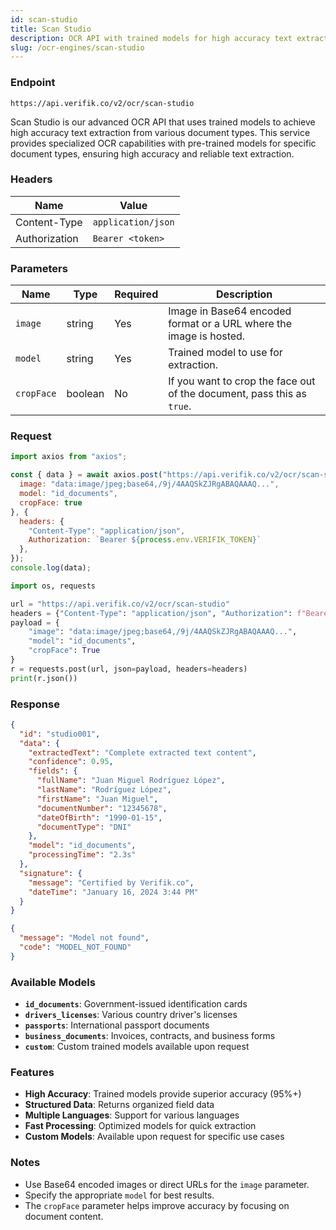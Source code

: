 ```yaml
---
id: scan-studio
title: Scan Studio
description: OCR API with trained models for high accuracy text extraction
slug: /ocr-engines/scan-studio
---
```



### Endpoint

```
https://api.verifik.co/v2/ocr/scan-studio
```

Scan Studio is our advanced OCR API that uses trained models to achieve high accuracy text extraction from various document types. This service provides specialized OCR capabilities with pre-trained models for specific document types, ensuring high accuracy and reliable text extraction.

### Headers

| Name | Value |
| --- | --- |
| Content-Type | `application/json` |
| Authorization | `Bearer <token>` |

### Parameters

| Name | Type | Required | Description |
| --- | --- | --- | --- |
| `image` | string | Yes | Image in Base64 encoded format or a URL where the image is hosted. |
| `model` | string | Yes | Trained model to use for extraction. |
| `cropFace` | boolean | No | If you want to crop the face out of the document, pass this as `true`. |

### Request

<Tabs>
  <TabItem value="node" label="Node.js">

```javascript
import axios from "axios";

const { data } = await axios.post("https://api.verifik.co/v2/ocr/scan-studio", {
  image: "data:image/jpeg;base64,/9j/4AAQSkZJRgABAQAAAQ...",
  model: "id_documents",
  cropFace: true
}, {
  headers: { 
    "Content-Type": "application/json", 
    Authorization: `Bearer ${process.env.VERIFIK_TOKEN}` 
  },
});
console.log(data);
```

  </TabItem>
  <TabItem value="python" label="Python">

```python
import os, requests

url = "https://api.verifik.co/v2/ocr/scan-studio"
headers = {"Content-Type": "application/json", "Authorization": f"Bearer {os.getenv('VERIFIK_TOKEN')}"}
payload = {
    "image": "data:image/jpeg;base64,/9j/4AAQSkZJRgABAQAAAQ...",
    "model": "id_documents",
    "cropFace": True
}
r = requests.post(url, json=payload, headers=headers)
print(r.json())
```

  </TabItem>
</Tabs>

### Response

<Tabs>
  <TabItem value="200" label="200">

```json
{
  "id": "studio001",
  "data": {
    "extractedText": "Complete extracted text content",
    "confidence": 0.95,
    "fields": {
      "fullName": "Juan Miguel Rodríguez López",
      "lastName": "Rodríguez López",
      "firstName": "Juan Miguel",
      "documentNumber": "12345678",
      "dateOfBirth": "1990-01-15",
      "documentType": "DNI"
    },
    "model": "id_documents",
    "processingTime": "2.3s"
  },
  "signature": {
    "message": "Certified by Verifik.co",
    "dateTime": "January 16, 2024 3:44 PM"
  }
}
```

  </TabItem>
  <TabItem value="404" label="404">

```json
{
  "message": "Model not found",
  "code": "MODEL_NOT_FOUND"
}
```

  </TabItem>
</Tabs>

### Available Models

- **`id_documents`**: Government-issued identification cards
- **`drivers_licenses`**: Various country driver's licenses
- **`passports`**: International passport documents
- **`business_documents`**: Invoices, contracts, and business forms
- **`custom`**: Custom trained models available upon request

### Features

- **High Accuracy**: Trained models provide superior accuracy (95%+)
- **Structured Data**: Returns organized field data
- **Multiple Languages**: Support for various languages
- **Fast Processing**: Optimized models for quick extraction
- **Custom Models**: Available upon request for specific use cases

### Notes

- Use Base64 encoded images or direct URLs for the `image` parameter.
- Specify the appropriate `model` for best results.
- The `cropFace` parameter helps improve accuracy by focusing on document content.